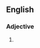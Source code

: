 {{also|dead tree}}

==English==

===Adjective===
{{en-adj|head=[[dead]]-[[tree]]|-}}

# {{alternative spelling of|dead tree|lang=en}}